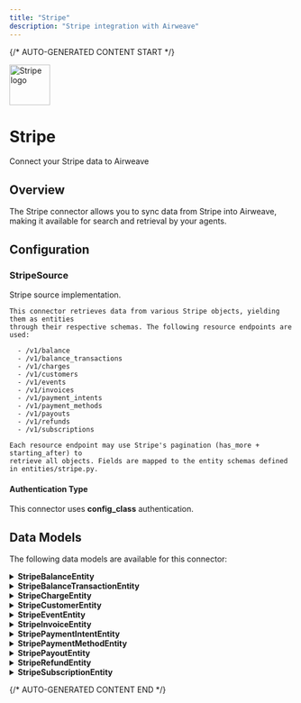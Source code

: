 ```yaml
---
title: "Stripe"
description: "Stripe integration with Airweave"
---
```


{/* AUTO-GENERATED CONTENT START */}

<div className="connector-header">
  <img src="icon.svg" alt="Stripe logo" width="72" height="72" className="connector-icon" />
  <div className="connector-info">
    <h1>Stripe</h1>
    <p>Connect your Stripe data to Airweave</p>
  </div>
</div>

## Overview

The Stripe connector allows you to sync data from Stripe into Airweave, making it available for search and retrieval by your agents.

## Configuration


### StripeSource

Stripe source implementation.

    This connector retrieves data from various Stripe objects, yielding them as entities
    through their respective schemas. The following resource endpoints are used:

      - /v1/balance
      - /v1/balance_transactions
      - /v1/charges
      - /v1/customers
      - /v1/events
      - /v1/invoices
      - /v1/payment_intents
      - /v1/payment_methods
      - /v1/payouts
      - /v1/refunds
      - /v1/subscriptions

    Each resource endpoint may use Stripe's pagination (has_more + starting_after) to
    retrieve all objects. Fields are mapped to the entity schemas defined in entities/stripe.py.


#### Authentication Type

This connector uses **config_class** authentication.


## Data Models

The following data models are available for this connector:


<details>
<summary><strong>StripeBalanceEntity</strong></summary>

Schema for Stripe Balance resource.

    https://stripe.com/docs/api/balance/balance_object


| Field | Type | Description |
|-------|------|-------------|
| available | List[Dict[str, Any]] | Funds that are available to be paid out, broken down by currency |
| pending | List[Dict[str, Any]] | Funds not yet available, broken down by currency |
| instant_available | Optional[List[Dict[str, Any]]] | Funds available for Instant Payouts (if enabled) |
| connect_reserved | Optional[List[Dict[str, Any]]] | Funds reserved for connected accounts (if using Connect) |
| livemode | bool | Whether this balance is in live mode (vs test mode) |

</details>

<details>
<summary><strong>StripeBalanceTransactionEntity</strong></summary>

Schema for Stripe Balance Transaction resource.

    https://stripe.com/docs/api/balance_transactions


| Field | Type | Description |
|-------|------|-------------|
| amount | Optional[int] | Gross amount of the transaction, in cents |
| currency | Optional[str] | Three-letter ISO currency code |
| created_at | Optional[datetime] | Time at which the transaction was created |
| description | Optional[str] | Text description of the transaction |
| fee | Optional[int] | Fees (in cents) taken from this transaction |
| fee_details | List[Dict[str, Any]] | Detailed breakdown of fees (type, amount, application, etc.) |
| net | Optional[int] | Net amount of the transaction, in cents |
| reporting_category | Optional[str] | Reporting category (e.g.,  |
| source | Optional[str] | ID of the charge or other object that caused this balance transaction |
| status | Optional[str] | Status of the balance transaction (e.g.,  |
| type | Optional[str] | Transaction type (e.g.,  |

</details>

<details>
<summary><strong>StripeChargeEntity</strong></summary>

Schema for Stripe Charge entities.

    https://stripe.com/docs/api/charges


| Field | Type | Description |
|-------|------|-------------|
| amount | Optional[int] | Amount charged in cents |
| currency | Optional[str] | Three-letter ISO currency code |
| captured | bool | Whether the charge was captured |
| paid | bool | Whether the charge was paid |
| refunded | bool | Whether the charge was refunded |
| created_at | Optional[datetime] | When the charge was created |
| description | Optional[str] | Arbitrary description of the charge |
| receipt_url | Optional[str] | URL to view this charge |
| customer_id | Optional[str] | ID of the Customer this charge belongs to |
| invoice_id | Optional[str] | ID of the Invoice this charge is linked to (if any) |
| metadata | Dict[str, Any] | Set of key-value pairs attached to the charge |

</details>

<details>
<summary><strong>StripeCustomerEntity</strong></summary>

Schema for Stripe Customer entities.

    https://stripe.com/docs/api/customers


| Field | Type | Description |
|-------|------|-------------|
| email | Optional[str] | The customer |
| phone | Optional[str] | The customer |
| name | Optional[str] | The customer |
| description | Optional[str] | Arbitrary description of the customer |
| created_at | Optional[datetime] | When the customer was created |
| currency | Optional[str] | Preferred currency for the customer |
| default_source | Optional[str] | ID of the default payment source (e.g. card) attached to this customer |
| delinquent | bool | Whether the customer has any unpaid/overdue invoices |
| invoice_prefix | Optional[str] | Prefix for the customer |
| metadata | Dict[str, Any] | Set of key-value pairs attached to the customer |

</details>

<details>
<summary><strong>StripeEventEntity</strong></summary>

Schema for Stripe Event resource.

    https://stripe.com/docs/api/events


| Field | Type | Description |
|-------|------|-------------|
| event_type | Optional[str] | The event |
| api_version | Optional[str] | API version used to render event data |
| created_at | Optional[datetime] | When the notification was created (time of the event) |
| data | Dict[str, Any] | The event payload. Typically includes  |
| livemode | bool | Whether the event was triggered in live mode |
| pending_webhooks | Optional[int] | Number of webhooks yet to be delivered |
| request | Optional[Dict[str, Any]] | Information on the request that created or triggered the event |

</details>

<details>
<summary><strong>StripeInvoiceEntity</strong></summary>

Schema for Stripe Invoice entities.

    https://stripe.com/docs/api/invoices


| Field | Type | Description |
|-------|------|-------------|
| customer_id | Optional[str] | The ID of the customer this invoice belongs to |
| number | Optional[str] | A unique, user-facing reference for this invoice |
| status | Optional[str] | Invoice status (e.g.,  |
| amount_due | Optional[int] | Final amount due in cents (before any payment or credit) |
| amount_paid | Optional[int] | Amount paid in cents |
| amount_remaining | Optional[int] | Amount remaining to be paid in cents |
| created_at | Optional[datetime] | When the invoice was created |
| due_date | Optional[datetime] | Date on which payment is due (if applicable) |
| paid | bool | Whether the invoice has been fully paid |
| currency | Optional[str] | Three-letter ISO currency code (e.g.  |
| metadata | Dict[str, Any] | Set of key-value pairs that can be attached to the invoice |

</details>

<details>
<summary><strong>StripePaymentIntentEntity</strong></summary>

Schema for Stripe PaymentIntent entities.

    https://stripe.com/docs/api/payment_intents


| Field | Type | Description |
|-------|------|-------------|
| amount | Optional[int] | Amount in cents intended to be collected by this PaymentIntent |
| currency | Optional[str] | Three-letter ISO currency code |
| status | Optional[str] | Status of the PaymentIntent (e.g.  |
| description | Optional[str] | Arbitrary description for the PaymentIntent |
| created_at | Optional[datetime] | When the PaymentIntent was created |
| customer_id | Optional[str] | ID of the Customer this PaymentIntent is for (if any) |
| metadata | Dict[str, Any] | Set of key-value pairs attached to the PaymentIntent |

</details>

<details>
<summary><strong>StripePaymentMethodEntity</strong></summary>

Schema for Stripe PaymentMethod resource.

    https://stripe.com/docs/api/payment_methods


| Field | Type | Description |
|-------|------|-------------|
| type | Optional[str] | Type of the PaymentMethod (card, ideal, etc.) |
| billing_details | Dict[str, Any] | Billing information associated with the PaymentMethod |
| customer_id | Optional[str] | ID of the Customer to which this PaymentMethod is saved (if any) |
| card | Optional[Dict[str, Any]] | When the PaymentMethod was created |
| metadata | Dict[str, Any] | Set of key-value pairs that can be attached to the PaymentMethod |

</details>

<details>
<summary><strong>StripePayoutEntity</strong></summary>

Schema for Stripe Payout resource.

    https://stripe.com/docs/api/payouts


| Field | Type | Description |
|-------|------|-------------|
| amount | Optional[int] | Amount in cents to be transferred |
| currency | Optional[str] | Three-letter ISO currency code |
| arrival_date | Optional[datetime] | Date the payout is expected to arrive in the bank |
| created_at | Optional[datetime] | When this payout was created |
| description | Optional[str] | An arbitrary string attached to the payout |
| destination | Optional[str] | ID of the bank account or card the payout was sent to |
| method | Optional[str] | The method used to send this payout (e.g.,  |
| status | Optional[str] | Status of the payout (e.g.,  |
| statement_descriptor | Optional[str] | Extra information to be displayed on the user |
| metadata | Dict[str, Any] | Set of key-value pairs that can be attached to the payout |

</details>

<details>
<summary><strong>StripeRefundEntity</strong></summary>

Schema for Stripe Refund resource.

    https://stripe.com/docs/api/refunds


| Field | Type | Description |
|-------|------|-------------|
| amount | Optional[int] | Amount in cents refunded |
| currency | Optional[str] | Three-letter ISO currency code |
| created_at | Optional[datetime] | When this refund was created |
| status | Optional[str] | Status of the refund (e.g.,  |
| reason | Optional[str] | Reason for the refund (duplicate, fraudulent, requested_by_customer, etc.) |
| receipt_number | Optional[str] | Transaction number that appears on email receipts issued for this refund |
| charge_id | Optional[str] | ID of the charge being refunded |
| payment_intent_id | Optional[str] | ID of the PaymentIntent being refunded (if applicable) |
| metadata | Dict[str, Any] | Set of key-value pairs that can be attached to the refund |

</details>

<details>
<summary><strong>StripeSubscriptionEntity</strong></summary>

Schema for Stripe Subscription entities.

    https://stripe.com/docs/api/subscriptions


| Field | Type | Description |
|-------|------|-------------|
| customer_id | Optional[str] | The ID of the customer who owns this subscription |
| status | Optional[str] | Status of the subscription (e.g.,  |
| current_period_start | Optional[datetime] | Start of the current billing period for this subscription |
| current_period_end | Optional[datetime] | End of the current billing period for this subscription |
| cancel_at_period_end | bool | Whether the subscription will cancel at the end of the current period |
| canceled_at | Optional[datetime] | When the subscription was canceled (if any) |
| created_at | Optional[datetime] | When the subscription was first created |
| metadata | Dict[str, Any] | Set of key-value pairs attached to the subscription |

</details>


{/* AUTO-GENERATED CONTENT END */}
